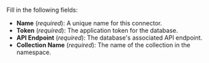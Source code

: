 Fill in the following fields:

- **Name** (_required_): A unique name for this connector.
- **Token** (_required_): The application token for the database.
- **API Endpoint** (_required_): The database's associated API endpoint.
- **Collection Name** (_required_): The name of the collection in the namespace.